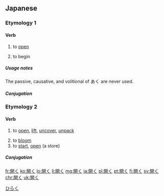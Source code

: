 ==Japanese==

===Etymology 1===
{{kanji readings tab|開|あ|sort=あく|yomi=kun}}

====Verb====
{{ja-verb|type=1|tr=intrans|hira=あく}}

# to [[open]]
#: {{usex|何'''が'''開く。|tr=[something]'''が'''あく。<br/>[something]'''''ga''' aku.''|t=[something] opens.|lang=ja}}
# to begin

=====Usage notes=====
The passive, causative, and volitional of あく are never used.

=====Conjugation=====
{{ja-go-ku|開|あ|a}}

===Etymology 2===
{{kanji readings tab|開|ひら|sort=ひらく|yomi=kun}}

====Verb====
{{ja-verb|type=1|tr=both|hira=ひらく}}

# to [[open]], [[lift]], [[uncover]], [[unpack]]
#:{{usex|何'''が'''開く。|tr=[something]'''が'''ひらく。<br/>[something]'''''ga''' hiraku.''|t=[something] opens.|lang=ja}}
#:{{usex|誰'''が'''何'''を'''開く。|tr=[someone]'''が'''[something]'''を'''ひらく。<br/>[someone] '''''ga''' [something] '''o''' hiraku.''|t=[someone] opens [something].|lang=ja}}
# to [[bloom]]
# to [[start]], [[open]] (a store)

=====Conjugation=====
{{ja-go-ku|開|ひら}}

[[Category:1000 Japanese basic words|ひらく]]

[[fr:開く]]
[[ko:開く]]
[[lo:開く]]
[[li:開く]]
[[mg:開く]]
[[ja:開く]]
[[pl:開く]]
[[pt:開く]]
[[fi:開く]]
[[sv:開く]]
[[chr:開く]]
[[uk:開く]]